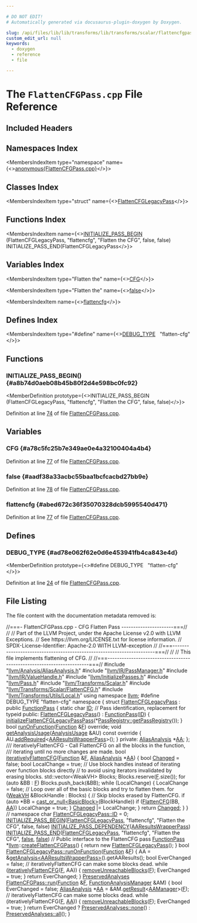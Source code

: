 ```yaml
---

# DO NOT EDIT!
# Automatically generated via docusaurus-plugin-doxygen by Doxygen.

slug: /api/files/lib/lib/transforms/lib/transforms/scalar/flattencfgpass-cpp
custom_edit_url: null
keywords:
  - doxygen
  - reference
  - file

---
```





# The `FlattenCFGPass.cpp` File Reference

<DoxygenPage pluginConfig={pluginConfig}>



## Included Headers

<IncludesList>
<IncludesListItem
  filePath="llvm/Analysis/AliasAnalysis.h"
  permalink="/docs/api/files/include/include/llvm/include/llvm/analysis/aliasanalysis-h"
  isLocal="true" />
<IncludesListItem
  filePath="llvm/IR/PassManager.h"
  permalink="/docs/api/files/include/include/llvm/include/llvm/ir/passmanager-h"
  isLocal="true" />
<IncludesListItem
  filePath="llvm/IR/ValueHandle.h"
  permalink="/docs/api/files/include/include/llvm/include/llvm/ir/valuehandle-h"
  isLocal="true" />
<IncludesListItem
  filePath="llvm/InitializePasses.h"
  permalink="/docs/api/files/include/include/llvm/initializepasses-h"
  isLocal="true" />
<IncludesListItem
  filePath="llvm/Pass.h"
  permalink="/docs/api/files/include/include/llvm/pass-h"
  isLocal="true" />
<IncludesListItem
  filePath="llvm/Transforms/Scalar.h"
  permalink="/docs/api/files/include/include/llvm/include/llvm/transforms/scalar-h"
  isLocal="true" />
<IncludesListItem
  filePath="llvm/Transforms/Scalar/FlattenCFG.h"
  permalink="/docs/api/files/include/include/llvm/include/llvm/transforms/include/llvm/transforms/scalar/flattencfg-h"
  isLocal="true" />
<IncludesListItem
  filePath="llvm/Transforms/Utils/Local.h"
  permalink="/docs/api/files/include/include/llvm/include/llvm/transforms/include/llvm/transforms/utils/local-h"
  isLocal="true" />
</IncludesList>

## Namespaces Index

<MembersIndex>

<MembersIndexItem
  type="namespace"
  name={<><a href="/docs/api/namespaces/anonymous-flattencfgpass-cpp-">anonymous&#123;FlattenCFGPass.cpp&#125;</a></>}>
</MembersIndexItem>

</MembersIndex>

## Classes Index

<MembersIndex>

<MembersIndexItem
  type="struct"
  name={<><a href="/docs/api/structs/anonymous-namespace-flattencfgpass-cpp-/flattencfglegacypass">FlattenCFGLegacyPass</a></>}>
</MembersIndexItem>

</MembersIndex>

## Functions Index

<MembersIndex>

<MembersIndexItem
  name={<><a href="#a8b74d0aeb08b45b80f2d4e598bc0fc92">INITIALIZE&#95;PASS&#95;BEGIN</a> (FlattenCFGLegacyPass, &quot;flattencfg&quot;, &quot;Flatten the CFG&quot;, false, false) INITIALIZE&#95;PASS&#95;END(FlattenCFGLegacyPass</>}>
</MembersIndexItem>

</MembersIndex>

## Variables Index

<MembersIndex>

<MembersIndexItem
  type="Flatten the"
  name={<><a href="#a78c5fc25b7e349ae0e4a32100404a4b4">CFG</a></>}>
</MembersIndexItem>

<MembersIndexItem
  type="Flatten the"
  name={<><a href="#aadf38a33acbc55baa1bcfcacbd27bb9e">false</a></>}>
</MembersIndexItem>

<MembersIndexItem
  name={<><a href="#abed672c36f35070328dcb5995540d471">flattencfg</a></>}>
</MembersIndexItem>

</MembersIndex>

## Defines Index

<MembersIndex>

<MembersIndexItem
  type="#define"
  name={<><a href="#ad78e062f62e0d6e453941fb4ca843e4d">DEBUG&#95;TYPE</a>&nbsp;&nbsp;&nbsp;&quot;flatten-cfg&quot;</>}>
</MembersIndexItem>

</MembersIndex>


<SectionDefinition>

## Functions

### INITIALIZE&#95;PASS&#95;BEGIN() {#a8b74d0aeb08b45b80f2d4e598bc0fc92}

<MemberDefinition
  prototype={<>INITIALIZE&#95;PASS&#95;BEGIN (FlattenCFGLegacyPass, &quot;flattencfg&quot;, &quot;Flatten the CFG&quot;, false, false)</>}>

Definition at line <a href="#l00074">74</a> of file <a href="/docs/api/files/lib/lib/transforms/lib/transforms/scalar/flattencfgpass-cpp">FlattenCFGPass.cpp</a>.
</MemberDefinition>

</SectionDefinition>

<SectionDefinition>

## Variables

### CFG {#a78c5fc25b7e349ae0e4a32100404a4b4}

<MemberDefinition
  prototype="Flatten the CFG">

Definition at line <a href="#l00077">77</a> of file <a href="/docs/api/files/lib/lib/transforms/lib/transforms/scalar/flattencfgpass-cpp">FlattenCFGPass.cpp</a>.
</MemberDefinition>

### false {#aadf38a33acbc55baa1bcfcacbd27bb9e}

<MemberDefinition
  prototype="Flatten the false">

Definition at line <a href="#l00078">78</a> of file <a href="/docs/api/files/lib/lib/transforms/lib/transforms/scalar/flattencfgpass-cpp">FlattenCFGPass.cpp</a>.
</MemberDefinition>

### flattencfg {#abed672c36f35070328dcb5995540d471}

<MemberDefinition
  prototype="flattencfg">

Definition at line <a href="#l00077">77</a> of file <a href="/docs/api/files/lib/lib/transforms/lib/transforms/scalar/flattencfgpass-cpp">FlattenCFGPass.cpp</a>.
</MemberDefinition>

</SectionDefinition>

<SectionDefinition>

## Defines

### DEBUG&#95;TYPE {#ad78e062f62e0d6e453941fb4ca843e4d}

<MemberDefinition
  prototype={<>#define DEBUG&#95;TYPE&nbsp;&nbsp;&nbsp;&quot;flatten-cfg&quot;</>}>

Definition at line <a href="#l00024">24</a> of file <a href="/docs/api/files/lib/lib/transforms/lib/transforms/scalar/flattencfgpass-cpp">FlattenCFGPass.cpp</a>.
</MemberDefinition>

</SectionDefinition>

## File Listing

The file content with the documentation metadata removed is:

<ProgramListing>

<Link id="l00001" /><CodeLine lineNumber="1"><span class="doxyHighlightComment">//===- FlattenCFGPass.cpp - CFG Flatten Pass ----------------------===//</span></CodeLine>
<Link id="l00002" /><CodeLine lineNumber="2"><span class="doxyHighlightComment">//</span></CodeLine>
<Link id="l00003" /><CodeLine lineNumber="3"><span class="doxyHighlightComment">// Part of the LLVM Project, under the Apache License v2.0 with LLVM Exceptions.</span></CodeLine>
<Link id="l00004" /><CodeLine lineNumber="4"><span class="doxyHighlightComment">// See https://llvm.org/LICENSE.txt for license information.</span></CodeLine>
<Link id="l00005" /><CodeLine lineNumber="5"><span class="doxyHighlightComment">// SPDX-License-Identifier: Apache-2.0 WITH LLVM-exception</span></CodeLine>
<Link id="l00006" /><CodeLine lineNumber="6"><span class="doxyHighlightComment">//</span></CodeLine>
<Link id="l00007" /><CodeLine lineNumber="7"><span class="doxyHighlightComment">//===----------------------------------------------------------------------===//</span></CodeLine>
<Link id="l00008" /><CodeLine lineNumber="8"><span class="doxyHighlightComment">//</span></CodeLine>
<Link id="l00009" /><CodeLine lineNumber="9"><span class="doxyHighlightComment">// This file implements flattening of CFG.</span></CodeLine>
<Link id="l00010" /><CodeLine lineNumber="10"><span class="doxyHighlightComment">//</span></CodeLine>
<Link id="l00011" /><CodeLine lineNumber="11"><span class="doxyHighlightComment">//===----------------------------------------------------------------------===//</span></CodeLine>
<Link id="l00012" /><CodeLine lineNumber="12"></CodeLine>
<Link id="l00013" /><CodeLine lineNumber="13"><span class="doxyHighlightPreprocessor">#include &quot;<a href="/docs/api/files/include/include/llvm/include/llvm/analysis/aliasanalysis-h">llvm/Analysis/AliasAnalysis.h</a>&quot;</span></CodeLine>
<Link id="l00014" /><CodeLine lineNumber="14"><span class="doxyHighlightPreprocessor">#include &quot;<a href="/docs/api/files/include/include/llvm/include/llvm/ir/passmanager-h">llvm/IR/PassManager.h</a>&quot;</span></CodeLine>
<Link id="l00015" /><CodeLine lineNumber="15"><span class="doxyHighlightPreprocessor">#include &quot;<a href="/docs/api/files/include/include/llvm/include/llvm/ir/valuehandle-h">llvm/IR/ValueHandle.h</a>&quot;</span></CodeLine>
<Link id="l00016" /><CodeLine lineNumber="16"><span class="doxyHighlightPreprocessor">#include &quot;<a href="/docs/api/files/include/include/llvm/initializepasses-h">llvm/InitializePasses.h</a>&quot;</span></CodeLine>
<Link id="l00017" /><CodeLine lineNumber="17"><span class="doxyHighlightPreprocessor">#include &quot;<a href="/docs/api/files/include/include/llvm/pass-h">llvm/Pass.h</a>&quot;</span></CodeLine>
<Link id="l00018" /><CodeLine lineNumber="18"><span class="doxyHighlightPreprocessor">#include &quot;<a href="/docs/api/files/include/include/llvm/include/llvm/transforms/scalar-h">llvm/Transforms/Scalar.h</a>&quot;</span></CodeLine>
<Link id="l00019" /><CodeLine lineNumber="19"><span class="doxyHighlightPreprocessor">#include &quot;<a href="/docs/api/files/include/include/llvm/include/llvm/transforms/include/llvm/transforms/scalar/flattencfg-h">llvm/Transforms/Scalar/FlattenCFG.h</a>&quot;</span></CodeLine>
<Link id="l00020" /><CodeLine lineNumber="20"><span class="doxyHighlightPreprocessor">#include &quot;<a href="/docs/api/files/include/include/llvm/include/llvm/transforms/include/llvm/transforms/utils/local-h">llvm/Transforms/Utils/Local.h</a>&quot;</span></CodeLine>
<Link id="l00021" /><CodeLine lineNumber="21"></CodeLine>
<Link id="l00022" /><CodeLine lineNumber="22"><span class="doxyHighlightKeyword">using namespace </span><span class="doxyHighlight"><a href="/docs/api/namespaces/llvm">llvm</a>;</span></CodeLine>
<Link id="l00023" /><CodeLine lineNumber="23"></CodeLine>
<Link id="l00024" /><CodeLine lineNumber="24" lineLink="#ad78e062f62e0d6e453941fb4ca843e4d"><span class="doxyHighlightPreprocessor">#define DEBUG&#95;TYPE &quot;flatten-cfg&quot;</span></CodeLine>
<Link id="l00025" /><CodeLine lineNumber="25"></CodeLine>
<Link id="l00026" /><CodeLine lineNumber="26" lineLink="/docs/api/namespaces/anonymous-flattencfgpass-cpp-"><span class="doxyHighlightKeyword">namespace </span><span class="doxyHighlight">&#123;</span></CodeLine>
<Link id="l00027" /><CodeLine lineNumber="27" lineLink="/docs/api/structs/anonymous-namespace-flattencfgpass-cpp-/flattencfglegacypass"><span class="doxyHighlightKeyword">struct </span><span class="doxyHighlight"><a href="/docs/api/structs/anonymous-namespace-flattencfgpass-cpp-/flattencfglegacypass/#a9ccbab2fe56b8d9421d1affd1d046fe4">FlattenCFGLegacyPass</a> : </span><span class="doxyHighlightKeyword">public</span><span class="doxyHighlight"> <a href="/docs/api/classes/llvm/functionpass/#a7691d83e3561f781cae4ce4a01bdfa93">FunctionPass</a> &#123;</span></CodeLine>
<Link id="l00028" /><CodeLine lineNumber="28" lineLink="/docs/api/structs/anonymous-namespace-flattencfgpass-cpp-/flattencfglegacypass/#a0b94c0be886510229206bddaadde84f3"><span class="doxyHighlight">  </span><span class="doxyHighlightKeyword">static</span><span class="doxyHighlight"> </span><span class="doxyHighlightKeywordType">char</span><span class="doxyHighlight"> <a href="/docs/api/structs/anonymous-namespace-flattencfgpass-cpp-/flattencfglegacypass/#a0b94c0be886510229206bddaadde84f3">ID</a>; </span><span class="doxyHighlightComment">// Pass identification, replacement for typeid</span></CodeLine>
<Link id="l00029" /><CodeLine lineNumber="29"><span class="doxyHighlightKeyword">public</span><span class="doxyHighlight">:</span></CodeLine>
<Link id="l00030" /><CodeLine lineNumber="30" lineLink="/docs/api/structs/anonymous-namespace-flattencfgpass-cpp-/flattencfglegacypass/#a9ccbab2fe56b8d9421d1affd1d046fe4"><span class="doxyHighlight">  <a href="/docs/api/structs/anonymous-namespace-flattencfgpass-cpp-/flattencfglegacypass/#a9ccbab2fe56b8d9421d1affd1d046fe4">FlattenCFGLegacyPass</a>() : <a href="/docs/api/classes/llvm/functionpass/#a7691d83e3561f781cae4ce4a01bdfa93">FunctionPass</a>(<a href="/docs/api/structs/anonymous-namespace-flattencfgpass-cpp-/flattencfglegacypass/#a0b94c0be886510229206bddaadde84f3">ID</a>) &#123;</span></CodeLine>
<Link id="l00031" /><CodeLine lineNumber="31"><span class="doxyHighlight">    <a href="/docs/api/namespaces/llvm/#aa4a0f06ec213c07d9eb183c33d434bb3">initializeFlattenCFGLegacyPassPass</a>(&#42;<a href="/docs/api/classes/llvm/passregistry/#a05a729900b76c89e808c6c3094921b2f">PassRegistry::getPassRegistry</a>());</span></CodeLine>
<Link id="l00032" /><CodeLine lineNumber="32"><span class="doxyHighlight">  &#125;</span></CodeLine>
<Link id="l00033" /><CodeLine lineNumber="33"><span class="doxyHighlight">  </span><span class="doxyHighlightKeywordType">bool</span><span class="doxyHighlight"> <a href="/docs/api/files/lib/lib/transforms/lib/transforms/utils/entryexitinstrumenter-cpp/#a3985f1f39349428d17f0d2b81ebc6349">runOnFunction</a>(<a href="/docs/api/classes/llvm/function">Function</a> &amp;<a href="/docs/api/files/lib/lib/support/md5-cpp/#a96d73bbd7af15cb1fc38c3f4a3bd82e9">F</a>) </span><span class="doxyHighlightKeyword">override</span><span class="doxyHighlight">;</span></CodeLine>
<Link id="l00034" /><CodeLine lineNumber="34"></CodeLine>
<Link id="l00035" /><CodeLine lineNumber="35" lineLink="/docs/api/structs/anonymous-namespace-flattencfgpass-cpp-/flattencfglegacypass/#ad40418337fba6307c22fc9518bdb1daf"><span class="doxyHighlight">  </span><span class="doxyHighlightKeywordType">void</span><span class="doxyHighlight"> <a href="/docs/api/structs/anonymous-namespace-flattencfgpass-cpp-/flattencfglegacypass/#ad40418337fba6307c22fc9518bdb1daf">getAnalysisUsage</a>(<a href="/docs/api/classes/llvm/analysisusage">AnalysisUsage</a> &amp;AU)</span><span class="doxyHighlightKeyword"> const override </span><span class="doxyHighlight">&#123;</span></CodeLine>
<Link id="l00036" /><CodeLine lineNumber="36"><span class="doxyHighlight">    AU.<a href="/docs/api/classes/llvm/analysisusage/#ae0adcccca08fb686c9ce00f9397b660c">addRequired</a>&lt;<a href="/docs/api/classes/llvm/aaresultswrapperpass">AAResultsWrapperPass</a>&gt;();</span></CodeLine>
<Link id="l00037" /><CodeLine lineNumber="37"><span class="doxyHighlight">  &#125;</span></CodeLine>
<Link id="l00038" /><CodeLine lineNumber="38"></CodeLine>
<Link id="l00039" /><CodeLine lineNumber="39"><span class="doxyHighlightKeyword">private</span><span class="doxyHighlight">:</span></CodeLine>
<Link id="l00040" /><CodeLine lineNumber="40"><span class="doxyHighlight">  <a href="/docs/api/namespaces/llvm/#ae457f1cf451ed893666c4a384e58f8e5">AliasAnalysis</a> &#42;<a href="/docs/api/namespaces/llvm/aa">AA</a>;</span></CodeLine>
<Link id="l00041" /><CodeLine lineNumber="41"><span class="doxyHighlight">&#125;;</span></CodeLine>
<Link id="l00042" /><CodeLine lineNumber="42"></CodeLine>
<Link id="l00043" /><CodeLine lineNumber="43"><span class="doxyHighlightComment">/// iterativelyFlattenCFG - Call FlattenCFG on all the blocks in the function,</span></CodeLine>
<Link id="l00044" /><CodeLine lineNumber="44"><span class="doxyHighlightComment">/// iterating until no more changes are made.</span></CodeLine>
<Link id="l00045" /><CodeLine lineNumber="45" lineLink="/docs/api/namespaces/anonymous-flattencfgpass-cpp-/#a8a6a7fca2c60d32d0a6326c29e1ec861"><span class="doxyHighlightKeywordType">bool</span><span class="doxyHighlight"> <a href="/docs/api/namespaces/anonymous-flattencfgpass-cpp-/#a8a6a7fca2c60d32d0a6326c29e1ec861">iterativelyFlattenCFG</a>(<a href="/docs/api/classes/llvm/function">Function</a> &amp;<a href="/docs/api/files/lib/lib/support/md5-cpp/#a96d73bbd7af15cb1fc38c3f4a3bd82e9">F</a>, <a href="/docs/api/namespaces/llvm/#ae457f1cf451ed893666c4a384e58f8e5">AliasAnalysis</a> &#42;<a href="/docs/api/namespaces/llvm/aa">AA</a>) &#123;</span></CodeLine>
<Link id="l00046" /><CodeLine lineNumber="46"><span class="doxyHighlight">  </span><span class="doxyHighlightKeywordType">bool</span><span class="doxyHighlight"> <a href="/docs/api/groups/arcopt/#gaa57b1a4e6a1c79233913139635169cf1">Changed</a> = </span><span class="doxyHighlightKeyword">false</span><span class="doxyHighlight">;</span></CodeLine>
<Link id="l00047" /><CodeLine lineNumber="47"><span class="doxyHighlight">  </span><span class="doxyHighlightKeywordType">bool</span><span class="doxyHighlight"> LocalChange = </span><span class="doxyHighlightKeyword">true</span><span class="doxyHighlight">;</span></CodeLine>
<Link id="l00048" /><CodeLine lineNumber="48"></CodeLine>
<Link id="l00049" /><CodeLine lineNumber="49"><span class="doxyHighlight">  </span><span class="doxyHighlightComment">// Use block handles instead of iterating over function blocks directly</span></CodeLine>
<Link id="l00050" /><CodeLine lineNumber="50"><span class="doxyHighlight">  </span><span class="doxyHighlightComment">// to avoid using iterators invalidated by erasing blocks.</span></CodeLine>
<Link id="l00051" /><CodeLine lineNumber="51"><span class="doxyHighlight">  std::vector&lt;WeakVH&gt; Blocks;</span></CodeLine>
<Link id="l00052" /><CodeLine lineNumber="52"><span class="doxyHighlight">  Blocks.reserve(<a href="/docs/api/files/lib/lib/support/md5-cpp/#a96d73bbd7af15cb1fc38c3f4a3bd82e9">F</a>.size());</span></CodeLine>
<Link id="l00053" /><CodeLine lineNumber="53"><span class="doxyHighlight">  </span><span class="doxyHighlightKeywordFlow">for</span><span class="doxyHighlight"> (</span><span class="doxyHighlightKeyword">auto</span><span class="doxyHighlight"> &amp;BB : <a href="/docs/api/files/lib/lib/support/md5-cpp/#a96d73bbd7af15cb1fc38c3f4a3bd82e9">F</a>)</span></CodeLine>
<Link id="l00054" /><CodeLine lineNumber="54"><span class="doxyHighlight">    Blocks.push&#95;back(&amp;BB);</span></CodeLine>
<Link id="l00055" /><CodeLine lineNumber="55"></CodeLine>
<Link id="l00056" /><CodeLine lineNumber="56"><span class="doxyHighlight">  </span><span class="doxyHighlightKeywordFlow">while</span><span class="doxyHighlight"> (LocalChange) &#123;</span></CodeLine>
<Link id="l00057" /><CodeLine lineNumber="57"><span class="doxyHighlight">    LocalChange = </span><span class="doxyHighlightKeyword">false</span><span class="doxyHighlight">;</span></CodeLine>
<Link id="l00058" /><CodeLine lineNumber="58"></CodeLine>
<Link id="l00059" /><CodeLine lineNumber="59"><span class="doxyHighlight">    </span><span class="doxyHighlightComment">// Loop over all of the basic blocks and try to flatten them.</span></CodeLine>
<Link id="l00060" /><CodeLine lineNumber="60"><span class="doxyHighlight">    </span><span class="doxyHighlightKeywordFlow">for</span><span class="doxyHighlight"> (<a href="/docs/api/classes/llvm/weakvh">WeakVH</a> &amp;BlockHandle : Blocks) &#123;</span></CodeLine>
<Link id="l00061" /><CodeLine lineNumber="61"><span class="doxyHighlight">      </span><span class="doxyHighlightComment">// Skip blocks erased by FlattenCFG.</span></CodeLine>
<Link id="l00062" /><CodeLine lineNumber="62"><span class="doxyHighlight">      </span><span class="doxyHighlightKeywordFlow">if</span><span class="doxyHighlight"> (</span><span class="doxyHighlightKeyword">auto</span><span class="doxyHighlight"> &#42;BB = <a href="/docs/api/namespaces/llvm/#a3e627c32543ca70720c4270a8b11da3f">cast&#95;or&#95;null&lt;BasicBlock&gt;</a>(BlockHandle))</span></CodeLine>
<Link id="l00063" /><CodeLine lineNumber="63"><span class="doxyHighlight">        </span><span class="doxyHighlightKeywordFlow">if</span><span class="doxyHighlight"> (<a href="/docs/api/namespaces/llvm/#a17cfa55ecdb44273a17f59b0a68503eb">FlattenCFG</a>(BB, <a href="/docs/api/namespaces/llvm/aa">AA</a>))</span></CodeLine>
<Link id="l00064" /><CodeLine lineNumber="64"><span class="doxyHighlight">          LocalChange = </span><span class="doxyHighlightKeyword">true</span><span class="doxyHighlight">;</span></CodeLine>
<Link id="l00065" /><CodeLine lineNumber="65"><span class="doxyHighlight">    &#125;</span></CodeLine>
<Link id="l00066" /><CodeLine lineNumber="66"><span class="doxyHighlight">    <a href="/docs/api/groups/arcopt/#gaa57b1a4e6a1c79233913139635169cf1">Changed</a> |= LocalChange;</span></CodeLine>
<Link id="l00067" /><CodeLine lineNumber="67"><span class="doxyHighlight">  &#125;</span></CodeLine>
<Link id="l00068" /><CodeLine lineNumber="68"><span class="doxyHighlight">  </span><span class="doxyHighlightKeywordFlow">return</span><span class="doxyHighlight"> <a href="/docs/api/groups/arcopt/#gaa57b1a4e6a1c79233913139635169cf1">Changed</a>;</span></CodeLine>
<Link id="l00069" /><CodeLine lineNumber="69"><span class="doxyHighlight">&#125;</span></CodeLine>
<Link id="l00070" /><CodeLine lineNumber="70"><span class="doxyHighlight">&#125; </span><span class="doxyHighlightComment">// namespace</span></CodeLine>
<Link id="l00071" /><CodeLine lineNumber="71"></CodeLine>
<Link id="l00072" /><CodeLine lineNumber="72"><span class="doxyHighlightKeywordType">char</span><span class="doxyHighlight"> <a href="/docs/api/structs/anonymous-namespace-flattencfgpass-cpp-/flattencfglegacypass/#a0b94c0be886510229206bddaadde84f3">FlattenCFGLegacyPass::ID</a> = 0;</span></CodeLine>
<Link id="l00073" /><CodeLine lineNumber="73"></CodeLine>
<Link id="l00074" /><CodeLine lineNumber="74" lineLink="#a8b74d0aeb08b45b80f2d4e598bc0fc92"><span class="doxyHighlight"><a href="/docs/api/files/include/include/llvm/passsupport-h/#aaa970fc931c1c63037a8182e028d04b1">INITIALIZE&#95;PASS&#95;BEGIN</a>(<a href="/docs/api/structs/anonymous-namespace-flattencfgpass-cpp-/flattencfglegacypass/#a9ccbab2fe56b8d9421d1affd1d046fe4">FlattenCFGLegacyPass</a>, </span><span class="doxyHighlightStringLiteral">&quot;flattencfg&quot;</span><span class="doxyHighlight">, </span><span class="doxyHighlightStringLiteral">&quot;Flatten the CFG&quot;</span><span class="doxyHighlight">,</span></CodeLine>
<Link id="l00075" /><CodeLine lineNumber="75"><span class="doxyHighlight">                      </span><span class="doxyHighlightKeyword">false</span><span class="doxyHighlight">, </span><span class="doxyHighlightKeyword">false</span><span class="doxyHighlight">)</span></CodeLine>
<Link id="l00076" /><CodeLine lineNumber="76"><span class="doxyHighlight"><a href="/docs/api/files/include/include/llvm/passsupport-h/#a14724f1ccf528e73bb29bc9230737967">INITIALIZE&#95;PASS&#95;DEPENDENCY</a>(<a href="/docs/api/classes/llvm/aaresultswrapperpass">AAResultsWrapperPass</a>)</span></CodeLine>
<Link id="l00077" /><CodeLine lineNumber="77" lineLink="#a78c5fc25b7e349ae0e4a32100404a4b4"><span class="doxyHighlight"><a href="/docs/api/files/include/include/llvm/passsupport-h/#a74ce8276b89067e806f67c45a6d92575">INITIALIZE&#95;PASS&#95;END</a>(<a href="/docs/api/structs/anonymous-namespace-flattencfgpass-cpp-/flattencfglegacypass/#a9ccbab2fe56b8d9421d1affd1d046fe4">FlattenCFGLegacyPass</a>, </span><span class="doxyHighlightStringLiteral">&quot;flattencfg&quot;</span><span class="doxyHighlight">, </span><span class="doxyHighlightStringLiteral">&quot;Flatten the CFG&quot;</span><span class="doxyHighlight">,</span></CodeLine>
<Link id="l00078" /><CodeLine lineNumber="78" lineLink="#aadf38a33acbc55baa1bcfcacbd27bb9e"><span class="doxyHighlight">                    <a href="/docs/api/namespaces/false">false</a>, <a href="/docs/api/namespaces/false">false</a>)</span></CodeLine>
<Link id="l00079" /><CodeLine lineNumber="79"></CodeLine>
<Link id="l00080" /><CodeLine lineNumber="80"><span class="doxyHighlightComment">// Public interface to the FlattenCFG pass</span></CodeLine>
<Link id="l00081" /><CodeLine lineNumber="81" lineLink="/docs/api/namespaces/llvm/#a04b2e2d516b1c7155db2181d2f763211"><span class="doxyHighlight"><a href="/docs/api/classes/llvm/functionpass">FunctionPass</a> &#42;<a href="/docs/api/namespaces/llvm">llvm</a>::<a href="/docs/api/namespaces/llvm/#a04b2e2d516b1c7155db2181d2f763211">createFlattenCFGPass</a>() &#123;</span></CodeLine>
<Link id="l00082" /><CodeLine lineNumber="82"><span class="doxyHighlight">  </span><span class="doxyHighlightKeywordFlow">return</span><span class="doxyHighlight"> </span><span class="doxyHighlightKeyword">new</span><span class="doxyHighlight"> <a href="/docs/api/structs/anonymous-namespace-flattencfgpass-cpp-/flattencfglegacypass/#a9ccbab2fe56b8d9421d1affd1d046fe4">FlattenCFGLegacyPass</a>();</span></CodeLine>
<Link id="l00083" /><CodeLine lineNumber="83"><span class="doxyHighlight">&#125;</span></CodeLine>
<Link id="l00084" /><CodeLine lineNumber="84"></CodeLine>
<Link id="l00085" /><CodeLine lineNumber="85" lineLink="/docs/api/structs/anonymous-namespace-flattencfgpass-cpp-/flattencfglegacypass/#ab54e7e34d1b73ad5e2d40fdb310858f5"><span class="doxyHighlightKeywordType">bool</span><span class="doxyHighlight"> <a href="/docs/api/structs/anonymous-namespace-flattencfgpass-cpp-/flattencfglegacypass/#ab54e7e34d1b73ad5e2d40fdb310858f5">FlattenCFGLegacyPass::runOnFunction</a>(<a href="/docs/api/classes/llvm/function">Function</a> &amp;<a href="/docs/api/files/lib/lib/support/md5-cpp/#a96d73bbd7af15cb1fc38c3f4a3bd82e9">F</a>) &#123;</span></CodeLine>
<Link id="l00086" /><CodeLine lineNumber="86"><span class="doxyHighlight">  AA = &amp;<a href="/docs/api/classes/llvm/pass/#a4863e5e463fb79955269fbf7fbf52b80">getAnalysis&lt;AAResultsWrapperPass&gt;</a>().getAAResults();</span></CodeLine>
<Link id="l00087" /><CodeLine lineNumber="87"><span class="doxyHighlight">  </span><span class="doxyHighlightKeywordType">bool</span><span class="doxyHighlight"> EverChanged = </span><span class="doxyHighlightKeyword">false</span><span class="doxyHighlight">;</span></CodeLine>
<Link id="l00088" /><CodeLine lineNumber="88"><span class="doxyHighlight">  </span><span class="doxyHighlightComment">// iterativelyFlattenCFG can make some blocks dead.</span></CodeLine>
<Link id="l00089" /><CodeLine lineNumber="89"><span class="doxyHighlight">  </span><span class="doxyHighlightKeywordFlow">while</span><span class="doxyHighlight"> (<a href="/docs/api/namespaces/anonymous-flattencfgpass-cpp-/#a8a6a7fca2c60d32d0a6326c29e1ec861">iterativelyFlattenCFG</a>(<a href="/docs/api/files/lib/lib/support/md5-cpp/#a96d73bbd7af15cb1fc38c3f4a3bd82e9">F</a>, AA)) &#123;</span></CodeLine>
<Link id="l00090" /><CodeLine lineNumber="90"><span class="doxyHighlight">    <a href="/docs/api/namespaces/llvm/#aec88b7682025edff7984c3b6c8da8ac9">removeUnreachableBlocks</a>(<a href="/docs/api/files/lib/lib/support/md5-cpp/#a96d73bbd7af15cb1fc38c3f4a3bd82e9">F</a>);</span></CodeLine>
<Link id="l00091" /><CodeLine lineNumber="91"><span class="doxyHighlight">    EverChanged = </span><span class="doxyHighlightKeyword">true</span><span class="doxyHighlight">;</span></CodeLine>
<Link id="l00092" /><CodeLine lineNumber="92"><span class="doxyHighlight">  &#125;</span></CodeLine>
<Link id="l00093" /><CodeLine lineNumber="93"><span class="doxyHighlight">  </span><span class="doxyHighlightKeywordFlow">return</span><span class="doxyHighlight"> EverChanged;</span></CodeLine>
<Link id="l00094" /><CodeLine lineNumber="94"><span class="doxyHighlight">&#125;</span></CodeLine>
<Link id="l00095" /><CodeLine lineNumber="95"></CodeLine>
<Link id="l00096" /><CodeLine lineNumber="96" lineLink="/docs/api/structs/llvm/flattencfgpass/#ac48dd5c80bc3b98f2e2f5aa65117456f"><span class="doxyHighlight"><a href="/docs/api/classes/llvm/preservedanalyses">PreservedAnalyses</a> <a href="/docs/api/structs/llvm/flattencfgpass/#ac48dd5c80bc3b98f2e2f5aa65117456f">FlattenCFGPass::run</a>(<a href="/docs/api/classes/llvm/function">Function</a> &amp;<a href="/docs/api/files/lib/lib/support/md5-cpp/#a96d73bbd7af15cb1fc38c3f4a3bd82e9">F</a>,</span></CodeLine>
<Link id="l00097" /><CodeLine lineNumber="97"><span class="doxyHighlight">                                      <a href="/docs/api/namespaces/llvm/#adce09a5a0de0e3177eb00e932734af2f">FunctionAnalysisManager</a> &amp;AM) &#123;</span></CodeLine>
<Link id="l00098" /><CodeLine lineNumber="98"><span class="doxyHighlight">  </span><span class="doxyHighlightKeywordType">bool</span><span class="doxyHighlight"> EverChanged = </span><span class="doxyHighlightKeyword">false</span><span class="doxyHighlight">;</span></CodeLine>
<Link id="l00099" /><CodeLine lineNumber="99"><span class="doxyHighlight">  <a href="/docs/api/namespaces/llvm/#ae457f1cf451ed893666c4a384e58f8e5">AliasAnalysis</a> &#42;<a href="/docs/api/namespaces/llvm/aa">AA</a> = &amp;AM.<a href="/docs/api/classes/llvm/analysismanager/#aaab1fad63e4f3b8679469720a873fedd">getResult</a>&lt;<a href="/docs/api/classes/llvm/aamanager">AAManager</a>&gt;(<a href="/docs/api/files/lib/lib/support/md5-cpp/#a96d73bbd7af15cb1fc38c3f4a3bd82e9">F</a>);</span></CodeLine>
<Link id="l00100" /><CodeLine lineNumber="100"><span class="doxyHighlight">  </span><span class="doxyHighlightComment">// iterativelyFlattenCFG can make some blocks dead.</span></CodeLine>
<Link id="l00101" /><CodeLine lineNumber="101"><span class="doxyHighlight">  </span><span class="doxyHighlightKeywordFlow">while</span><span class="doxyHighlight"> (iterativelyFlattenCFG(<a href="/docs/api/files/lib/lib/support/md5-cpp/#a96d73bbd7af15cb1fc38c3f4a3bd82e9">F</a>, <a href="/docs/api/namespaces/llvm/aa">AA</a>)) &#123;</span></CodeLine>
<Link id="l00102" /><CodeLine lineNumber="102"><span class="doxyHighlight">    <a href="/docs/api/namespaces/llvm/#aec88b7682025edff7984c3b6c8da8ac9">removeUnreachableBlocks</a>(<a href="/docs/api/files/lib/lib/support/md5-cpp/#a96d73bbd7af15cb1fc38c3f4a3bd82e9">F</a>);</span></CodeLine>
<Link id="l00103" /><CodeLine lineNumber="103"><span class="doxyHighlight">    EverChanged = </span><span class="doxyHighlightKeyword">true</span><span class="doxyHighlight">;</span></CodeLine>
<Link id="l00104" /><CodeLine lineNumber="104"><span class="doxyHighlight">  &#125;</span></CodeLine>
<Link id="l00105" /><CodeLine lineNumber="105"><span class="doxyHighlight">  </span><span class="doxyHighlightKeywordFlow">return</span><span class="doxyHighlight"> EverChanged ? <a href="/docs/api/classes/llvm/preservedanalyses/#a03797a73044a81cbc6a3409d6c72ee8f">PreservedAnalyses::none</a>() : <a href="/docs/api/classes/llvm/preservedanalyses/#a1258a1ff55557c27684010ebd7283712">PreservedAnalyses::all</a>();</span></CodeLine>
<Link id="l00106" /><CodeLine lineNumber="106"><span class="doxyHighlight">&#125;</span></CodeLine>

</ProgramListing>


</DoxygenPage>
